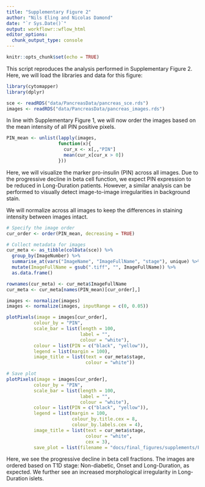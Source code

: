 ```yaml
---
title: "Supplementary Figure 2"
author: "Nils Eling and Nicolas Damond"
date: "`r Sys.Date()`"
output: workflowr::wflow_html
editor_options:
  chunk_output_type: console
---
```


```r
knitr::opts_chunk$set(echo = TRUE)
```

This script reproduces the analysis performed in Supplementary Figure 2.
Here, we will load the libraries and data for this figure:

```r
library(cytomapper)
library(dplyr)

sce <- readRDS("data/PancreasData/pancreas_sce.rds")
images <- readRDS("data/PancreasData/pancreas_images.rds")
```

In line with Supplementary Figure 1, we will now order the images based on the mean intensity of all PIN positive pixels. 

```r
PIN_mean <- unlist(lapply(images,
                   function(x){
                     cur_x <- x[,,"PIN"]
                     mean(cur_x[cur_x > 0])
                   }))
```

Here, we will visualize the marker pro-insulin (PIN) across all images.
Due to the progressive decline in beta cell function, we expect PIN expression to be reduced in Long-Duration patients.
However, a similar analysis can be performed to visually detect image-to-image irregularities in background stain.

We will normalize across all images to keep the differences in staining intensity between images intact.

```r
# Specify the image order
cur_order <- order(PIN_mean, decreasing = TRUE)

# Collect metadata for images
cur_meta <- as_tibble(colData(sce)) %>%
  group_by(ImageNumber) %>%
  summarise_at(vars("ImageName", "ImageFullName", "stage"), unique) %>%
  mutate(ImageFullName = gsub(".tiff", "", ImageFullName)) %>%
  as.data.frame()

rownames(cur_meta) <- cur_meta$ImageFullName
cur_meta <- cur_meta[names(PIN_mean)[cur_order],]

images <- normalize(images)
images <- normalize(images, inputRange = c(0, 0.05))

plotPixels(image = images[cur_order],
          colour_by = "PIN",
          scale_bar = list(length = 100,
                           label = "",
                           colour = "white"),
          colour = list(PIN = c("black", "yellow")),
          legend = list(margin = 100),
          image_title = list(text = cur_meta$stage,
                             colour = "white"))

# Save plot
plotPixels(image = images[cur_order],
          colour_by = "PIN",
          scale_bar = list(length = 100,
                           label = "",
                           colour = "white"),
          colour = list(PIN = c("black", "yellow")),
          legend = list(margin = 100,
                        colour_by.title.cex = 8,
                        colour_by.labels.cex = 4),
          image_title = list(text = cur_meta$stage,
                             colour = "white",
                             cex = 3),
          save_plot = list(filename = "docs/final_figures/supplements/Fig_S2.png"))
```

Here, we see the progressive decline in beta cell fractions. 
The images are ordered based on T1D stage: Non-diabetic, Onset and Long-Duration, as expected.
We further see an increased morphological irregularity in Long-Duration islets.

